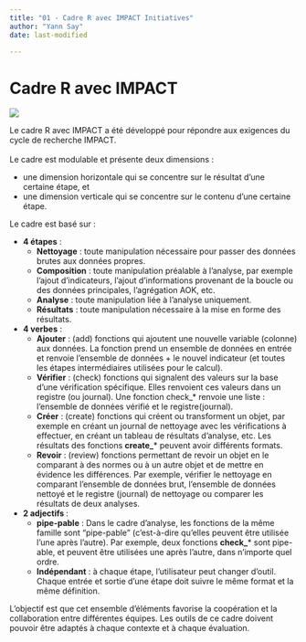 ```yaml
---
title: "01 - Cadre R avec IMPACT Initiatives"
author: "Yann Say"
date: last-modified

---
```


# Cadre R avec IMPACT

![](config/images/rframwork.png)

Le cadre R avec IMPACT a été développé pour répondre aux exigences du cycle de recherche IMPACT. <br/><br/> Le cadre est modulable et présente deux dimensions :

- une dimension horizontale qui se concentre sur le résultat d'une certaine étape, et
- une dimension verticale qui se concentre sur le contenu d'une certaine étape.

Le cadre est basé sur :

- **4 étapes** : 
    - **Nettoyage** : toute manipulation nécessaire pour passer des données brutes aux données propres.
    - **Composition** : toute manipulation préalable à l'analyse, par exemple l'ajout d'indicateurs, l'ajout d'informations provenant de la boucle ou des données principales, l'agrégation AOK, etc.
    - **Analyse** : toute manipulation liée à l'analyse uniquement.
    - **Résultats** : toute manipulation nécessaire à la mise en forme des résultats.
- **4 verbes** : 
    - **Ajouter** : (add) fonctions qui ajoutent une nouvelle variable (colonne) aux données. La fonction prend un ensemble de données en entrée et renvoie l'ensemble de données + le nouvel indicateur (et toutes les étapes intermédiaires utilisées pour le calcul).
    - **Vérifier** : (check) fonctions qui  signalent des valeurs sur la base d'une vérification spécifique. Elles renvoient ces valeurs dans un registre (ou journal). Une fonction check_* renvoie une liste : l'ensemble de données vérifié et le registre(journal). 
    - **Créer** : (create) fonctions qui créent ou transforment un objet, par exemple en créant un journal de nettoyage avec les vérifications à effectuer, en créant un tableau de résultats d'analyse, etc. Les résultats des fonctions **create\_**\* peuvent avoir différents formats.
    - **Revoir** : (review) fonctions permettant de revoir un objet en le comparant à des normes ou à un autre objet et de mettre en évidence les différences. Par exemple, vérifier le nettoyage en comparant l'ensemble de données brut, l'ensemble de données nettoyé et le registre (journal) de nettoyage ou comparer les résultats de deux analyses.
- **2 adjectifs ** :
    - **pipe-pable** : Dans le cadre d'analyse, les fonctions de la même famille sont "pipe-pable" (c'est-à-dire qu'elles peuvent être utilisée l'une après l'autre). Par exemple, deux fonctions **check\_**\* sont pipe-able, et peuvent être utilisées une après l'autre, dans n'importe quel ordre.
    - **Indépendant** : à chaque étape, l'utilisateur peut changer d'outil. Chaque entrée et sortie d'une étape doit suivre le même format et la même définition.

L'objectif est que cet ensemble d'éléments favorise la coopération et la collaboration entre différentes équipes. Les outils de ce cadre doivent pouvoir être adaptés à chaque contexte et à chaque évaluation.
